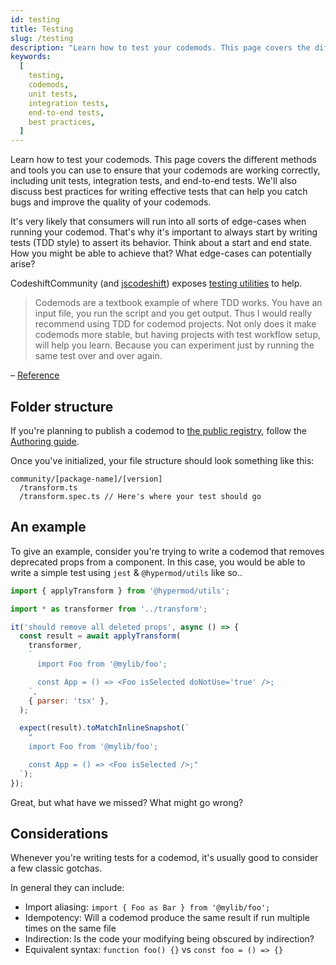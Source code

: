 ```yaml
---
id: testing
title: Testing
slug: /testing
description: "Learn how to test your codemods. This page covers the different methods and tools you can use to ensure that your codemods are working correctly, including unit tests, integration tests, and end-to-end tests. We'll also discuss best practices for writing effective tests that can help you catch bugs and improve the quality of your codemods."
keywords:
  [
    testing,
    codemods,
    unit tests,
    integration tests,
    end-to-end tests,
    best practices,
  ]
---
```


Learn how to test your codemods. This page covers the different methods and tools you can use to ensure that your codemods are working correctly, including unit tests, integration tests, and end-to-end tests.
We'll also discuss best practices for writing effective tests that can help you catch bugs and improve the quality of your codemods.

It's very likely that consumers will run into all sorts of edge-cases when running your codemod. That's why it's important to always start by writing tests (TDD style) to assert its behavior.
Think about a start and end state. How you might be able to achieve that? What edge-cases can potentially arise?

CodeshiftCommunity (and [jscodeshift](https://github.com/facebook/jscodeshift#unit-testing)) exposes [testing utilities](/docs/utils) to help.

> Codemods are a textbook example of where TDD works. You have an input file, you run the script and you get output. Thus I would really recommend using TDD for codemod projects.
> Not only does it make codemods more stable, but having projects with test workflow setup, will help you learn.
> Because you can experiment just by running the same test over and over again.

– [Reference](https://katilius.dev/writing-js-codemods/#setting-up-codemod-project-for-tdd-workflow)

## Folder structure

If you're planning to publish a codemod to [the public registry](https://github.com/hypermod-io/hypermod-community/tree/main/community), follow the [Authoring guide](/docs/authoring#initializing).

Once you've initialized, your file structure should look something like this:

```
community/[package-name]/[version]
  /transform.ts
  /transform.spec.ts // Here's where your test should go
```

## An example

To give an example, consider you're trying to write a codemod that removes deprecated props from a component.
In this case, you would be able to write a simple test using `jest` & `@hypermod/utils` like so..

```jsx
import { applyTransform } from '@hypermod/utils';

import * as transformer from '../transform';

it('should remove all deleted props', async () => {
  const result = await applyTransform(
    transformer,
    `
      import Foo from '@mylib/foo';

      const App = () => <Foo isSelected doNotUse='true' />;
    `,
    { parser: 'tsx' },
  );

  expect(result).toMatchInlineSnapshot(`
    "
    import Foo from '@mylib/foo';

    const App = () => <Foo isSelected />;"
  `);
});
```

Great, but what have we missed? What might go wrong?

## Considerations

Whenever you're writing tests for a codemod, it's usually good to consider a few classic gotchas.

In general they can include:

- Import aliasing: `import { Foo as Bar } from '@mylib/foo';`
- Idempotency: Will a codemod produce the same result if run multiple times on the same file
- Indirection: Is the code your modifying being obscured by indirection?
- Equivalent syntax: `function foo() {}` vs `const foo = () => {}`
